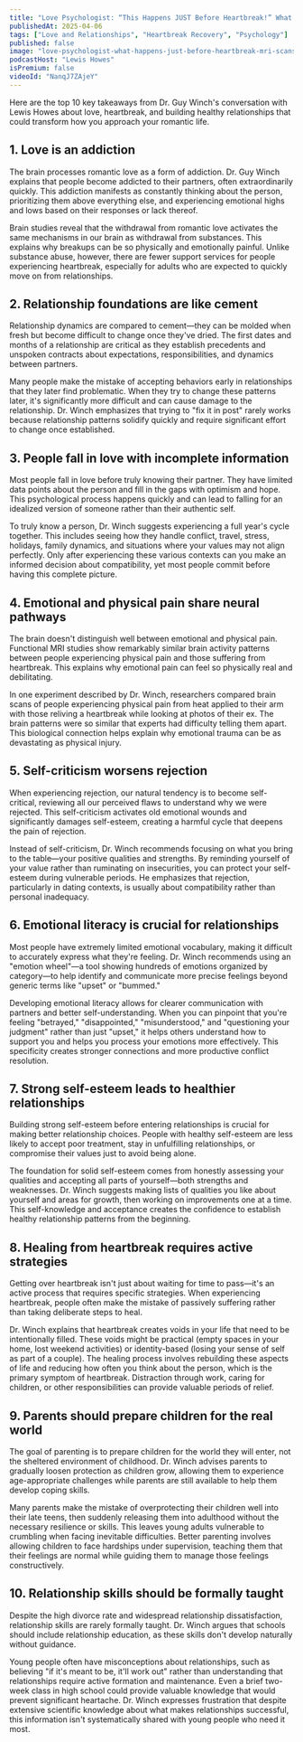 ```yaml
---
title: "Love Psychologist: “This Happens JUST Before Heartbreak!” What MRI Scans REVEAL About Breaking Up!"
publishedAt: 2025-04-06
tags: ["Love and Relationships", "Heartbreak Recovery", "Psychology"]
published: false
image: "love-psychologist-what-happens-just-before-heartbreak-mri-scans-reveal.jpg"
podcastHost: "Lewis Howes"
isPremium: false
videoId: "NanqJ7ZAjeY"
---
```



<PodcastSummaryPageLayout frontmatter={frontmatter}>

Here are the top 10 key takeaways from Dr. Guy Winch's conversation with Lewis Howes about love, heartbreak, and building healthy relationships that could transform how you approach your romantic life.

## 1. Love is an addiction

The brain processes romantic love as a form of addiction. Dr. Guy Winch explains that people become addicted to their partners, often extraordinarily quickly. This addiction manifests as constantly thinking about the person, prioritizing them above everything else, and experiencing emotional highs and lows based on their responses or lack thereof.

Brain studies reveal that the withdrawal from romantic love activates the same mechanisms in our brain as withdrawal from substances. This explains why breakups can be so physically and emotionally painful. Unlike substance abuse, however, there are fewer support services for people experiencing heartbreak, especially for adults who are expected to quickly move on from relationships.

## 2. Relationship foundations are like cement

Relationship dynamics are compared to cement—they can be molded when fresh but become difficult to change once they've dried. The first dates and months of a relationship are critical as they establish precedents and unspoken contracts about expectations, responsibilities, and dynamics between partners.

Many people make the mistake of accepting behaviors early in relationships that they later find problematic. When they try to change these patterns later, it's significantly more difficult and can cause damage to the relationship. Dr. Winch emphasizes that trying to "fix it in post" rarely works because relationship patterns solidify quickly and require significant effort to change once established.

## 3. People fall in love with incomplete information

Most people fall in love before truly knowing their partner. They have limited data points about the person and fill in the gaps with optimism and hope. This psychological process happens quickly and can lead to falling for an idealized version of someone rather than their authentic self.

To truly know a person, Dr. Winch suggests experiencing a full year's cycle together. This includes seeing how they handle conflict, travel, stress, holidays, family dynamics, and situations where your values may not align perfectly. Only after experiencing these various contexts can you make an informed decision about compatibility, yet most people commit before having this complete picture.

## 4. Emotional and physical pain share neural pathways

The brain doesn't distinguish well between emotional and physical pain. Functional MRI studies show remarkably similar brain activity patterns between people experiencing physical pain and those suffering from heartbreak. This explains why emotional pain can feel so physically real and debilitating.

In one experiment described by Dr. Winch, researchers compared brain scans of people experiencing physical pain from heat applied to their arm with those reliving a heartbreak while looking at photos of their ex. The brain patterns were so similar that experts had difficulty telling them apart. This biological connection helps explain why emotional trauma can be as devastating as physical injury.

## 5. Self-criticism worsens rejection

When experiencing rejection, our natural tendency is to become self-critical, reviewing all our perceived flaws to understand why we were rejected. This self-criticism activates old emotional wounds and significantly damages self-esteem, creating a harmful cycle that deepens the pain of rejection.

Instead of self-criticism, Dr. Winch recommends focusing on what you bring to the table—your positive qualities and strengths. By reminding yourself of your value rather than ruminating on insecurities, you can protect your self-esteem during vulnerable periods. He emphasizes that rejection, particularly in dating contexts, is usually about compatibility rather than personal inadequacy.

## 6. Emotional literacy is crucial for relationships

Most people have extremely limited emotional vocabulary, making it difficult to accurately express what they're feeling. Dr. Winch recommends using an "emotion wheel"—a tool showing hundreds of emotions organized by category—to help identify and communicate more precise feelings beyond generic terms like "upset" or "bummed."

Developing emotional literacy allows for clearer communication with partners and better self-understanding. When you can pinpoint that you're feeling "betrayed," "disappointed," "misunderstood," and "questioning your judgment" rather than just "upset," it helps others understand how to support you and helps you process your emotions more effectively. This specificity creates stronger connections and more productive conflict resolution.

## 7. Strong self-esteem leads to healthier relationships

Building strong self-esteem before entering relationships is crucial for making better relationship choices. People with healthy self-esteem are less likely to accept poor treatment, stay in unfulfilling relationships, or compromise their values just to avoid being alone.

The foundation for solid self-esteem comes from honestly assessing your qualities and accepting all parts of yourself—both strengths and weaknesses. Dr. Winch suggests making lists of qualities you like about yourself and areas for growth, then working on improvements one at a time. This self-knowledge and acceptance creates the confidence to establish healthy relationship patterns from the beginning.

## 8. Healing from heartbreak requires active strategies

Getting over heartbreak isn't just about waiting for time to pass—it's an active process that requires specific strategies. When experiencing heartbreak, people often make the mistake of passively suffering rather than taking deliberate steps to heal.
    
Dr. Winch explains that heartbreak creates voids in your life that need to be intentionally filled. These voids might be practical (empty spaces in your home, lost weekend activities) or identity-based (losing your sense of self as part of a couple). The healing process involves rebuilding these aspects of life and reducing how often you think about the person, which is the primary symptom of heartbreak. Distraction through work, caring for children, or other responsibilities can provide valuable periods of relief.

## 9. Parents should prepare children for the real world

The goal of parenting is to prepare children for the world they will enter, not the sheltered environment of childhood. Dr. Winch advises parents to gradually loosen protection as children grow, allowing them to experience age-appropriate challenges while parents are still available to help them develop coping skills.

Many parents make the mistake of overprotecting their children well into their late teens, then suddenly releasing them into adulthood without the necessary resilience or skills. This leaves young adults vulnerable to crumbling when facing inevitable difficulties. Better parenting involves allowing children to face hardships under supervision, teaching them that their feelings are normal while guiding them to manage those feelings constructively.

## 10. Relationship skills should be formally taught

Despite the high divorce rate and widespread relationship dissatisfaction, relationship skills are rarely formally taught. Dr. Winch argues that schools should include relationship education, as these skills don't develop naturally without guidance.

Young people often have misconceptions about relationships, such as believing "if it's meant to be, it'll work out" rather than understanding that relationships require active formation and maintenance. Even a brief two-week class in high school could provide valuable knowledge that would prevent significant heartache. Dr. Winch expresses frustration that despite extensive scientific knowledge about what makes relationships successful, this information isn't systematically shared with young people who need it most.

</PodcastSummaryPageLayout>
